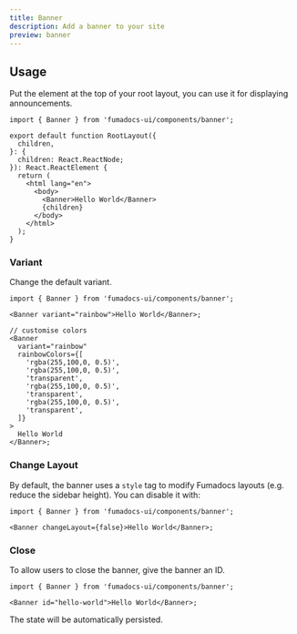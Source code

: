```yaml
---
title: Banner
description: Add a banner to your site
preview: banner
---
```


<Installation name="banner" />

## Usage

Put the element at the top of your root layout, you can use it for displaying announcements.

```tsx
import { Banner } from 'fumadocs-ui/components/banner';

export default function RootLayout({
  children,
}: {
  children: React.ReactNode;
}): React.ReactElement {
  return (
    <html lang="en">
      <body>
        <Banner>Hello World</Banner>
        {children}
      </body>
    </html>
  );
}
```

### Variant

Change the default variant.

```tsx
import { Banner } from 'fumadocs-ui/components/banner';

<Banner variant="rainbow">Hello World</Banner>;

// customise colors
<Banner
  variant="rainbow"
  rainbowColors={[
    'rgba(255,100,0, 0.5)',
    'rgba(255,100,0, 0.5)',
    'transparent',
    'rgba(255,100,0, 0.5)',
    'transparent',
    'rgba(255,100,0, 0.5)',
    'transparent',
  ]}
>
  Hello World
</Banner>;
```

### Change Layout

By default, the banner uses a `style` tag to modify Fumadocs layouts (e.g. reduce the sidebar height).
You can disable it with:

```tsx
import { Banner } from 'fumadocs-ui/components/banner';

<Banner changeLayout={false}>Hello World</Banner>;
```

### Close

To allow users to close the banner, give the banner an ID.

```tsx
import { Banner } from 'fumadocs-ui/components/banner';

<Banner id="hello-world">Hello World</Banner>;
```

The state will be automatically persisted.
